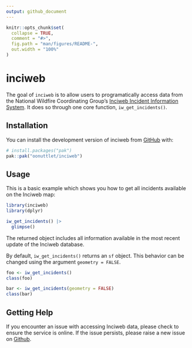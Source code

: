 ```yaml
---
output: github_document
---
```


<!-- README.md is generated from README.Rmd. Please edit that file -->

```r
knitr::opts_chunk$set(
  collapse = TRUE,
  comment = "#>",
  fig.path = "man/figures/README-",
  out.width = "100%"
)
```

# inciweb

<!-- badges: start -->
<!-- badges: end -->

The goal of `inciweb` is to allow users to programatically access data from the National Wildfire Coordinating Group's [Inciweb Incident Information System](https://inciweb.wildfire.gov/). It does so through one core function, `iw_get_incidents()`.

## Installation

You can install the development version of inciweb from [GitHub](https://github.com/) with:

``` r
# install.packages("pak")
pak::pak("oonuttlet/inciweb")
```

## Usage

This is a basic example which shows you how to get all incidents available on the Inciweb map:

```r
library(inciweb)
library(dplyr)

iw_get_incidents() |>
  glimpse()
```

The returned object includes all information available in the most recent update of the Inciweb database.

By default, `iw_get_incidents()` returns an `sf` object. This behavior can be changed using the argument `geometry = FALSE`.

```r
foo <- iw_get_incidents()
class(foo)

bar <- iw_get_incidents(geometry = FALSE)
class(bar)
```

## Getting Help

If you encounter an issue with accessing Inciweb data, please check to ensure the service is online. If the issue persists, please raise a new issue on [Github](https://github.com/oonuttlet/inciweb/issues).
